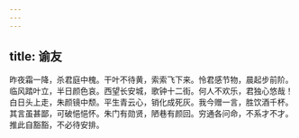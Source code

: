 ```yaml
---
---
---
```

title: 谕友
---



昨夜霜一降，杀君庭中槐。干叶不待黄，索索飞下来。怜君感节物，晨起步前阶。临风踏叶立，半日颜色哀。西望长安城，歌钟十二街。何人不欢乐，君独心悠哉！白日头上走，朱颜镜中颓。平生青云心，销化成死灰。我今赠一言，胜饮酒千杯。其言虽甚鄙，可破悒悒怀。朱门有勋贤，陋巷有颜回。穷通各问命，不系才不才。推此自豁豁，不必待安排。